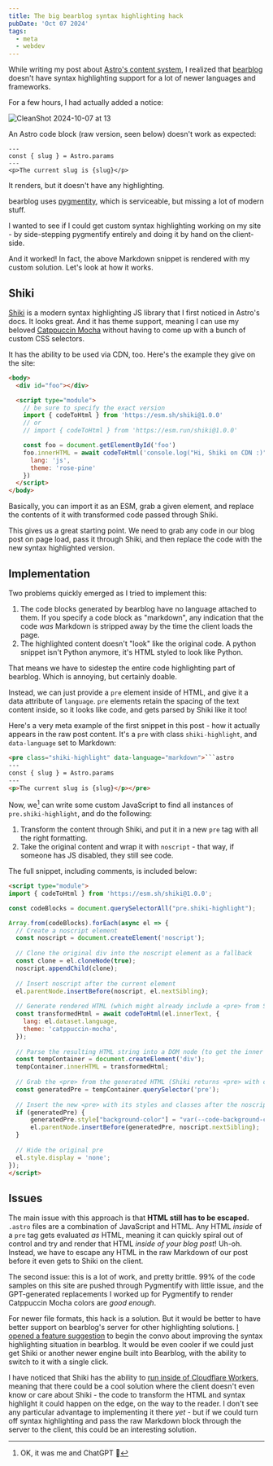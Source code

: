 ```yaml
---
title: The big bearblog syntax highlighting hack
pubDate: 'Oct 07 2024'
tags:
  - meta
  - webdev
---
```


While writing my post about [Astro's content system](/an-introduction-to-astros-content-system), I realized that [bearblog](https://bearblog.dev) doesn't have syntax highlighting support for a lot of newer languages and frameworks.

For a few hours, I had actually added a notice:

![CleanShot 2024-10-07 at 13](https://bear-images.sfo2.cdn.digitaloceanspaces.com/kristian/572x.webp)

An Astro code block (raw version, seen below) doesn't work as expected:

```astro
---
const { slug } = Astro.params
---
<p>The current slug is {slug}</p>
```

It renders, but it doesn't have any highlighting.

bearblog uses [pygmentity](https://pygmentify.com), which is serviceable, but missing a lot of modern stuff. 

I wanted to see if I could get custom syntax highlighting working on my site - by side-stepping pygmentify entirely and doing it by hand on the client-side.

And it worked! In fact, the above Markdown snippet is rendered with my custom solution. Let's look at how it works.

## Shiki

[Shiki](https://shiki.style) is a modern syntax highlighting JS library that I first noticed in Astro's docs. It looks great. And it has theme support, meaning I can use my beloved [Catppuccin Mocha](https://catppuccin.com) without having to come up with a bunch of custom CSS selectors.

It has the ability to be used via CDN, too. Here's the example they give on the site:

```html
<body>
  <div id="foo"></div>

  <script type="module">
    // be sure to specify the exact version
    import { codeToHtml } from 'https://esm.sh/shiki@1.0.0'
    // or
    // import { codeToHtml } from 'https://esm.run/shiki@1.0.0'

    const foo = document.getElementById('foo')
    foo.innerHTML = await codeToHtml('console.log("Hi, Shiki on CDN :)")', {
      lang: 'js',
      theme: 'rose-pine'
    })
  </script>
</body>
```

Basically, you can import it as an ESM, grab a given element, and replace the contents of it with transformed code passed through Shiki.

This gives us a great starting point. We need to grab any code in our blog post on page load, pass it through Shiki, and then replace the code with the new syntax highlighted version.

## Implementation

Two problems quickly emerged as I tried to implement this:

1. The code blocks generated by bearblog have no language attached to them. If you specify a code block as "markdown", any indication that the code _was_ Markdown is stripped away by the time the client loads the page.
2. The highlighted content doesn't "look" like the original code. A python snippet isn't Python anymore, it's HTML styled to look like Python.

That means we have to sidestep the entire code highlighting part of bearblog. Which is annoying, but certainly doable.

Instead, we can just provide a `pre` element inside of HTML, and give it a data attribute of `language`. `pre` elements retain the spacing of the text content inside, so it looks like code, and gets parsed by Shiki like it too!

Here's a very meta example of the first snippet in this post - how it actually appears in the raw post content. It's a `pre` with class `shiki-highlight`, and `data-language` set to Markdown:

```html
<pre class="shiki-highlight" data-language="markdown">```astro
---
const { slug } = Astro.params
---
<p>The current slug is {slug}</p></pre>
```

Now, we[^1] can write some custom JavaScript to find all instances of `pre.shiki-highlight`, and do the following:

1. Transform the content through Shiki, and put it in a new `pre` tag with all the right formatting.
2. Take the original content and wrap it with `noscript` - that way, if someone has JS disabled, they still see code.

The full snippet, including comments, is included below:

```html
<script type="module">
import { codeToHtml } from 'https://esm.sh/shiki@1.0.0';

const codeBlocks = document.querySelectorAll("pre.shiki-highlight");

Array.from(codeBlocks).forEach(async el => {
  // Create a noscript element
  const noscript = document.createElement('noscript');
  
  // Clone the original div into the noscript element as a fallback
  const clone = el.cloneNode(true);
  noscript.appendChild(clone);
  
  // Insert noscript after the current element
  el.parentNode.insertBefore(noscript, el.nextSibling);
  
  // Generate rendered HTML (which might already include a <pre> from Shiki)
  const transformedHtml = await codeToHtml(el.innerText, {
    lang: el.dataset.language,
    theme: 'catppuccin-mocha',
  });
  
  // Parse the resulting HTML string into a DOM node (to get the inner <pre>)
  const tempContainer = document.createElement('div');
  tempContainer.innerHTML = transformedHtml;
  
  // Grab the <pre> from the generated HTML (Shiki returns <pre> with code already)
  const generatedPre = tempContainer.querySelector('pre');
  
  // Insert the new <pre> with its styles and classes after the noscript element
  if (generatedPre) {
      generatedPre.style["background-color"] = "var(--code-background-color)";
      el.parentNode.insertBefore(generatedPre, noscript.nextSibling);
  }
  
  // Hide the original pre
  el.style.display = 'none';
});
</script>
```

## Issues

The main issue with this approach is that **HTML still has to be escaped.** `.astro` files are a combination of JavaScript and HTML. Any HTML _inside_ of a `pre` tag gets evaluated _as_ HTML, meaning it can quickly spiral out of control and try and render that HTML _inside of your blog post_! Uh-oh. Instead, we have to escape any HTML in the raw Markdown of our post before it even gets to Shiki on the client.

The second issue: this is a lot of work, and pretty brittle. 99% of the code samples on this site are pushed through Pygmentify with little issue, and the GPT-generated replacements I worked up for Pygmentify to render Catppuccin Mocha colors are _good enough_.

For newer file formats, this hack is a solution. But it would be better to have better support on bearblog's server for other highlighting solutions. [I opened a feature suggestion](https://bear.nolt.io/309) to begin the convo about improving the syntax highlighting situation in bearblog. It would be even cooler if we could just get Shiki or another newer engine built into Bearblog, with the ability to switch to it with a single click.

I have noticed that Shiki has the ability to [run inside of Cloudflare Workers](https://shiki.style/guide/install#cloudflare-workers), meaning that there could be a cool solution where the client doesn't even know or care about Shiki - the code to transform the HTML and syntax highlight it could happen on the edge, on the way to the reader. I don't see any particular advantage to implementing it there _yet_ - but if we could turn off syntax highlighting and pass the raw Markdown block through the server to the client, this could be an interesting solution. 

[^1]: OK, it was me and ChatGPT 🤷
